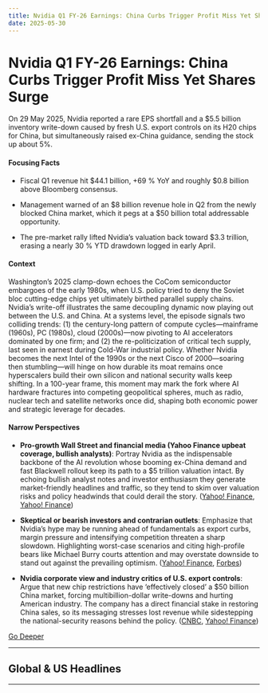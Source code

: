 ```yaml
---
title: Nvidia Q1 FY-26 Earnings: China Curbs Trigger Profit Miss Yet Shares Surge
date: 2025-05-30
---
```


# Nvidia Q1 FY-26 Earnings: China Curbs Trigger Profit Miss Yet Shares Surge

On 29 May 2025, Nvidia reported a rare EPS shortfall and a $5.5 billion inventory write-down caused by fresh U.S. export controls on its H20 chips for China, but simultaneously raised ex-China guidance, sending the stock up about 5%.

#### Focusing Facts

- Fiscal Q1 revenue hit $44.1 billion, +69 % YoY and roughly $0.8 billion above Bloomberg consensus.

- Management warned of an $8 billion revenue hole in Q2 from the newly blocked China market, which it pegs at a $50 billion total addressable opportunity.

- The pre-market rally lifted Nvidia’s valuation back toward $3.3 trillion, erasing a nearly 30 % YTD drawdown logged in early April.

#### Context

Washington’s 2025 clamp-down echoes the CoCom semiconductor embargoes of the early 1980s, when U.S. policy tried to deny the Soviet bloc cutting-edge chips yet ultimately birthed parallel supply chains. Nvidia’s write-off illustrates the same decoupling dynamic now playing out between the U.S. and China. At a systems level, the episode signals two colliding trends: (1) the century-long pattern of compute cycles—mainframe (1960s), PC (1980s), cloud (2000s)—now pivoting to AI accelerators dominated by one firm; and (2) the re-politicization of critical tech supply, last seen in earnest during Cold-War industrial policy. Whether Nvidia becomes the next Intel of the 1990s or the next Cisco of 2000—soaring then stumbling—will hinge on how durable its moat remains once hyperscalers build their own silicon and national security walls keep shifting. In a 100-year frame, this moment may mark the fork where AI hardware fractures into competing geopolitical spheres, much as radio, nuclear tech and satellite networks once did, shaping both economic power and strategic leverage for decades.

#### Narrow Perspectives

- **Pro-growth Wall Street and financial media (Yahoo Finance upbeat coverage, bullish analysts)**: Portray Nvidia as the indispensable backbone of the AI revolution whose booming ex-China demand and fast Blackwell rollout keep its path to a $5 trillion valuation intact. By echoing bullish analyst notes and investor enthusiasm they generate market-friendly headlines and traffic, so they tend to skim over valuation risks and policy headwinds that could derail the story. ([Yahoo! Finance](https://finance.yahoo.com/news/wall-street-is-looking-past-nvidias-china-problem--for-now-192153789.html), [Yahoo! Finance](https://finance.yahoo.com/news/nvidia-stock-pops-as-revenue-tops-forecasts-china-sales-impacts-smaller-than-wall-street-feared-164408100.html))

- **Skeptical or bearish investors and contrarian outlets**: Emphasize that Nvidia’s hype may be running ahead of fundamentals as export curbs, margin pressure and intensifying competition threaten a sharp slowdown. Highlighting worst-case scenarios and citing high-profile bears like Michael Burry courts attention and may overstate downside to stand out against the prevailing optimism. ([Yahoo! Finance](https://finance.yahoo.com/news/nvidias-bear-case-is-the-hype-train-running-out-of-tracks-110530397.html), [Forbes](https://www.forbes.com/sites/dereksaul/2025/05/28/nvidia-earnings-preview-analysts-forecast-sales-record-but-stalling-profit-growth-on-china-curbs/))

- **Nvidia corporate view and industry critics of U.S. export controls**: Argue that new chip restrictions have ‘effectively closed’ a $50 billion China market, forcing multibillion-dollar write-downs and hurting American industry. The company has a direct financial stake in restoring China sales, so its messaging stresses lost revenue while sidestepping the national-security reasons behind the policy. ([CNBC](https://www.cnbc.com/2025/05/28/nvidia-ceo-hammers-chip-controls-that-effectively-closed-china-.html), [Yahoo! Finance](https://finance.yahoo.com/news/nvidia-and-ceo-jensen-huang-get-a-pass-for-an-earnings-whiff-what-wall-street-is-saying-091855463.html))


[Go Deeper](https://www.perplexity.ai/search?q=Nvidia+Q1+FY-26+Earnings%3A+China+Curbs+Trigger+Profit+Miss+Yet+Shares+Surge)

---

## Global & US Headlines

---

<a id='israel-endorses-trumpwitkoff-60-day-gaza-cease-fire-draft-hamas-signals-objections'></a>
